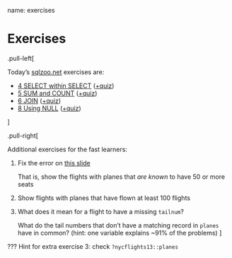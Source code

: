 name: exercises

# Exercises

.pull-left[

Today's [sqlzoo.net](https://sqlzoo.net) exercises are:

- [4 SELECT within SELECT](https://sqlzoo.net/wiki/SELECT_within_SELECT_Tutorial) ([+quiz](https://sqlzoo.net/wiki/Nested_SELECT_Quiz))
- [5 SUM and COUNT](https://sqlzoo.net/wiki/SUM_and_COUNT) ([+quiz](https://sqlzoo.net/wiki/SUM_and_COUNT_Quiz))
- [6 JOIN](https://sqlzoo.net/wiki/The_JOIN_operation) ([+quiz](https://sqlzoo.net/wiki/JOIN_Quiz))
- [8 Using NULL](https://sqlzoo.net/wiki/Using_Null) ([+quiz](https://sqlzoo.net/wiki/Using_Null_Quiz))

]

.pull-right[

Additional exercises for the fast learners:

1. Fix the error on [this slide](#subquery-in)

    That is, show the flights with planes that _are known_ to have 50 or more seats

2. Show flights with planes that have flown at least 100 flights
3. What does it mean for a flight to have a missing `tailnum`?

    What do the tail numbers that don't have a matching record in `planes` have in common?
    (hint: one variable explains ~91% of the problems)
]

???
Hint for extra exercise 3: check `?nycflights13::planes`
